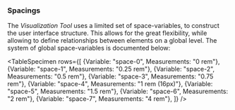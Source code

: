 ### Spacings

The _Visualization Tool_ uses a limited set of space-variables, to construct the user interface structure. This allows for the great flexibility, while allowing to define relationships between elements on a global level. The system of global space-variables is documented below:

<TableSpecimen rows={[
  {Variable: "space-0", Measurements: "0 rem"},
  {Variable: "space-1", Measurements: "0.25 rem"},
  {Variable: "space-2", Measurements: "0.5 rem"},
  {Variable: "space-3", Measurements: "0.75 rem"},
  {Variable: "space-4", Measurements: "1 rem (16px)"},
  {Variable: "space-5", Measurements: "1.5 rem"},
  {Variable: "space-6", Measurements: "2 rem"},
  {Variable: "space-7", Measurements: "4 rem"},
]} />